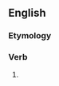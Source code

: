 ==English==

===Etymology===
{{suffix|en|yield|eth|nocat=1}}

===Verb===
{{head|en|verb form}}

# {{en-archaic third-person singular of|yield}}